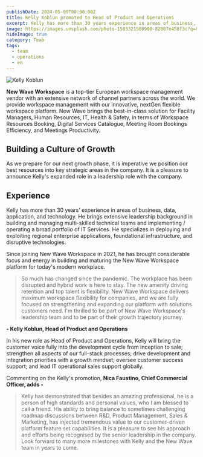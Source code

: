 ```yaml
---
publishDate: 2024-05-09T00:00:00Z
title: Kelly Koblun promoted to Head of Product and Operations
excerpt: Kelly has more than 30 years experience in areas of business, data, application, and technology.  He brings extensive leadership background in building and managing multi-skilled technical teams and implementing / operating a broad portfolio of IT Services
image: https://images.unsplash.com/photo-1583321500900-82807e458f3c?q=80&w=3870&auto=format&fit=crop&ixlib=rb-4.0.3&ixid=M3wxMjA3fDB8MHxwaG90by1wYWdlfHx8fGVufDB8fHx8fA%3D%3D
hideImage: true
category: Team
tags:
  - team
  - operations
  - en
---
```

![Kelly Koblun](/src/assets/images/blog/kelly.jpg)


**New Wave Workspace** is a top-tier European workspace management vendor with an extensive network of channel partners across the world. We provide workspace management with our innovative, nextGen flexible workspace platform. New Wave brings the best-in-class solution for Facility Managers, Human Resources, IT, Health & Safety, in terms of Workspace Resources Booking, Digital Services Catalogue, Meeting Room Bookings Efficiency, and Meetings Productivity. 

## Building a Culture of Growth
As we prepare for our next growth phase, it is imperative we position our best resources into key strategic areas in the company. It is a pleasure to announce Kelly's expanded role in a  leadership role with the company.

## Experience

Kelly has more than 30 years’ experience in areas of business, data, application, and technology.  He brings extensive leadership background in building and managing multi-skilled technical teams and implementing / operating a broad portfolio of IT Services.  He specializes in deploying and exploiting regional enterprise applications, foundational infrastructure, and disruptive technologies.

Since joining New Wave Workspace in 2021, he has brought considerable focus and energy in building and maturing the New Wave Workspace platform for today's modern workplace.

> So much has changed since the pandemic.  The workplace has been disrupted and hybrid work is here to stay.  The new amenity driving retention and top talent is flexibility.  New Wave Workspace delivers maximum workspace flexibility for companies, and we are fully focused on strengthening and expanding our platform with solutions customers need.   I'm thrilled to be part of New Wave Workspace's leadership team and to be part of their growth trajectory journey.

__- Kelly Koblun, Head of Product and Operations__

In his new role as Head of Product and Operations, Kelly will bring the customer voice fully into the development cycle from inception to sale; strengthen all aspects of our full-stack processes; drive development and integration priorities with a growth mindset; oversee customer success support; and lead IT operational sales support globally.

Commenting on the Kelly's promotion, **Nica Faustino, Chief Commercial Officer, adds -**

> Kelly has demonstrated that besides an amazing professional, he is a person of high standards and personal values, who I am blessed to call a friend. His ability to bring balance to sometimes challenging roadmap discussions between R&D, Product Management, Sales & Marketing, has injected tremendous value to our customer-driven platform feature set capabilities. It is a pleasure to see his approach and efforts being recognised by the senior leadership in the company. Look forward to many more milestones with Kelly and the New Wave team in years to come.